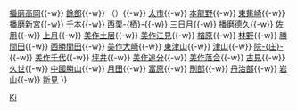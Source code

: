 {{鐵道路線
|模板名稱 = 姬新線
|名稱 = [[File:JR logo (west).svg|25px|西日本旅客鐵道|link=西日本旅客鐵道]] [[姬新線]] [[File:JRW kinki-K.svg|20px]]
|代表色 = #FF593E
|車站列表 = [[姬路站|姬路]]{{-w}} [[播磨高岡站|播磨高岡]]{{-w}} [[餘部車站 (姬路市)|餘部]]{{-w}} （{{link-ja|余部信號場|余部信号場|-{余}-部信號場}}）{{-w}} [[太市站|太市]]{{-w}} [[本龍野站|本龍野]]{{-w}} [[東觜崎站|東觜崎]]{{-w}} [[播磨新宮站|播磨新宮]]{{-w}} [[千本站|千本]]{{-w}} [[西栗栖站|西栗-{栖}-]]{{-w}} [[三日月站|三日月]]{{-w}} [[播磨德久站|播磨德久]]{{-w}} [[佐用站|佐用]]{{-w}} [[上月站|上月]]{{-w}} [[美作土居站|美作土居]]{{-w}} [[美作江見站|美作江見]]{{-w}} [[楢原站|楢原]]{{-w}} [[林野站|林野]]{{-w}} [[勝間田站|勝間田]]{{-w}} [[西勝間田站|西勝間田]]{{-w}} [[美作大崎站|美作大崎]]{{-w}} [[東津山站|東津山]]{{-w}} [[津山站|津山]]{{-w}} [[院庄站|院-{庄}-]]{{-w}} [[美作千代站|美作千代]]{{-w}} [[坪井站|坪井]]{{-w}} [[美作追分站|美作追分]]{{-w}} [[美作落合站|美作落合]]{{-w}} [[古見站 (岡山縣)|古見]]{{-w}} [[久世站|久世]]{{-w}} [[中國勝山站|中國勝山]]{{-w}} [[月田站|月田]]{{-w}} [[富原站|富原]]{{-w}} [[刑部站|刑部]]{{-w}} [[丹治部站|丹治部]]{{-w}} [[岩山站 (日本)|岩山]]{{-w}} [[新見站|新見]]
}}<noinclude>
[[Category:西日本旅客鐵道路線模板|Ki]]
</noinclude>
